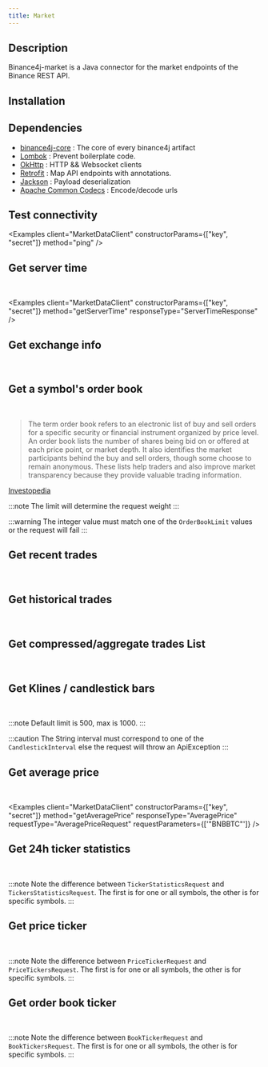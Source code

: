 ```yaml
---
title: Market
---
```



<RepoBadges artifact="market" version={data.version} />

## Description

Binance4j-market is a Java connector for the market endpoints of the Binance REST API.

## Installation

<InstallationInstructions repo="market" version={data.version} />

## Dependencies

-   [binance4j-core](Core) : The core of every binance4j artifact
-   [Lombok](https://projectlombok.org/) : Prevent boilerplate code.
-   [OkHttp](https://square.github.io/okhttp/) : HTTP && Websocket clients
-   [Retrofit](https://square.github.io/retrofit/) : Map API endpoints with annotations.
-   [Jackson](https://github.com/FasterXML/jackson) : Payload deserialization
-   [Apache Common Codecs](https://commons.apache.org/proper/commons-codec/) : Encode/decode urls

## Test connectivity

<Badges
    label="ping()"
    javadoc="client/MarketDataClient.html#ping()"
    weight="1 (IP)"
    signature="none"
    path="GET /api/v3/ping"
/>

<Examples client="MarketDataClient" constructorParams={["key", "secret"]} method="ping" />

## Get server time

<Badges
    label="getServerTime()"
    javadoc="client/MarketDataClient.html#getServerTime()"
    weight="1 (IP)"
    signature="none"
    path="GET /api/v3/time"
/>
&nbsp;
<Badge label="ServerTimeResponse" javadoc="time/ServerTimeResponse.html" />

<Examples
    client="MarketDataClient"
    constructorParams={["key", "secret"]}
    method="getServerTime"
    responseType="ServerTimeResponse"
/>

## Get exchange info

<Badges
    label="getExchangeInfo()"
    javadoc="client/MarketDataClient.html#getExchangeInfo()"
    weight="10 (IP)"
    signature="none"
    path="GET /api/v3/exchangeInfo"
/>
&nbsp;
<CoreBadge label="ExchangeInfoRequest" javadoc="exchangeinfo/ExchangeInfoRequest.html" />
&nbsp;
<CoreBadge label="ExchangeInfo" javadoc="exchangeinfo/ExchangeInfo.html" />

<Tabs>
    <TabItem value="all" label="All symbols">
        <Examples
            client="MarketDataClient"
            constructorParams={["key", "secret"]}
            method="getExchangeInfo"
            responseType="ExchangeInfo"
        />
    </TabItem>
    <TabItem value="one" label="One symbol">
        <Examples
            client="MarketDataClient"
            constructorParams={["key", "secret"]}
            method="getExchangeInfo"
            responseType="ExchangeInfo"
            requestType="ExchangeInfoRequest"
            requestParameters={['"BNBBTC"']}
        />
    </TabItem>
    <TabItem value="multiple" label="Multiple symbols">
        <Examples
            client="MarketDataClient"
            constructorParams={["key", "secret"]}
            method="getExchangeInfo"
            responseType="ExchangeInfo"
            requestType="ExchangeInfoRequest"
            requestParameters={['List.of("BNBBTC","BTCEUR","SHIBEUR")']}
        />
    </TabItem>
</Tabs>

## Get a symbol's order book

<Badges
    label="getOrderBook()"
    javadoc="client/MarketDataClient.html#getOrderBook(com.binance4j.market.depth.OrderBookRequest)"
    weight="1 to 50 (IP)"
    signature="none"
    path="GET /api/v3/depth"
/>
&nbsp;
<Badge label="OrderBookRequest" javadoc="depth/OrderBookRequest.html" />
&nbsp;
<Badge label="OrderBook" javadoc="depth/depth.html" />

> The term order book refers to an electronic list of buy and sell orders for a specific security or financial instrument organized by price level. An order book lists the number of shares being bid on or offered at each price point, or market depth. It also identifies the market participants behind the buy and sell orders, though some choose to remain anonymous. These lists help traders and also improve market transparency because they provide valuable trading information.

[Investopedia](https://www.investopedia.com/terms/o/order-book.asp)

<Tabs>
    <TabItem value="result-100" label="Default request (limit: 100)">
        <Examples
            client="MarketDataClient"
            constructorParams={["key", "secret"]}
            method="getOrderBook"
            responseType="OrderBook"
            requestType="OrderBookRequest"
            requestParameters={['"BNBBTC"']}
        />
    </TabItem>
    <TabItem value="result-500" label="Request with limit">
        <Examples
            client="MarketDataClient"
            constructorParams={["key", "secret"]}
            method="getOrderBook"
            responseType="OrderBook"
            requestType="OrderBookRequest"
            requestParameters={['"BNBBTC"', 500]}
        />
    </TabItem>
</Tabs>

:::note
The limit will determine the request weight
:::

:::warning
The integer value must match one of the `OrderBookLimit` values or the request will fail
:::

## Get recent trades

<Badges
    label="getTrades()"
    javadoc="client/MarketDataClient.html#getTrades(com.binance4j.market.trades.TradesRequest)"
    weight="1 (IP)"
    signature="none"
    path="GET /api/v3/trades"
/>
&nbsp;
<Badge label="TradesRequest" javadoc="trades/TradesRequest.html" />
&nbsp;
<Badge label="TradeHistoryItem" javadoc="trades/TradeHistoryItem.html" />

<Tabs>
    <TabItem value="result-100" label="Default request (limit: 500)">
        <Examples
            client="MarketDataClient"
            constructorParams={["key", "secret"]}
            method="getTrades"
            responseType="List<TradeHistoryItem>"
            requestType="TradesRequest"
            requestParameters={['"BNBBTC"']}
        />
    </TabItem>
    <TabItem value="result-1000" label="Request with max limit">
        <Examples
            client="MarketDataClient"
            constructorParams={["key", "secret"]}
            method="getTrades"
            responseType="List<TradeHistoryItem>"
            requestType="TradesRequest"
            requestParameters={['"BNBBTC"', 1000]}
        />
    </TabItem>
</Tabs>

## Get historical trades

<Badges
    label="getHistoricalTrades()"
    javadoc="client/MarketDataClient.html#getHistoricalTrades(com.binance4j.market.trades.HistoricalTradesRequest)"
    weight="5 (IP)"
    signature="API KEY"
    path="GET /api/v3/historicalTrades"
/>
&nbsp;
<Badge label="HistoricalTradesRequest" javadoc="trades/HistoricalTradesRequest.html" />
&nbsp;
<Badge label="TradeHistoryItem" javadoc="trades/TradeHistoryItem.html" />

<Tabs>
    <TabItem value="result-500" label="Default request (limit: 500)">
        <Examples
            client="MarketDataClient"
            constructorParams={["key", "secret"]}
            method="getHistoricalTrades"
            responseType="List<TradeHistoryItem>"
            requestType="HistoricalTradesRequest"
            requestParameters={['"BNBBTC"']}
        />
    </TabItem>
    <TabItem value="result-1000" label="Request with max limit">
        <Examples
            client="MarketDataClient"
            constructorParams={["key", "secret"]}
            method="getHistoricalTrades"
            responseType="List<TradeHistoryItem>"
            requestType="HistoricalTradesRequest"
            requestParameters={['"BNBBTC"', 1000]}
        />
    </TabItem>
    <TabItem value="result-trade-id" label="From specific trade id">
        <Examples
            client="MarketDataClient"
            constructorParams={["key", "secret"]}
            method="getHistoricalTrades"
            responseType="List<TradeHistoryItem>"
            requestType="HistoricalTradesRequest"
            requestParameters={['"BNBBTC"', 1000, "654830L"]}
        />
    </TabItem>
</Tabs>

## Get compressed/aggregate trades List

<Badges
    label="getAggTrades()"
    javadoc="client/MarketDataClient.html#getAggTrades(com.binance4j.market.trade.AggTradeRequest)"
    weight="1 (IP)"
    signature="none"
    path="GET /api/v3/aggTrades"
/>
&nbsp;
<Badge label="AggTradeRequest" javadoc="aggtrade/AggTradeRequest.html" />
&nbsp;
<CoreBadge label="AggTrade" javadoc="market/trade.html" />

<Tabs>
    <TabItem value="result-500" label="Default request (limit: 500)">
        <Examples
            client="MarketDataClient"
            constructorParams={["key", "secret"]}
            method="getAggTrades"
            responseType="List<AggTrade>"
            requestType="AggTradeRequest"
            requestParameters={['"BNBBTC"']}
        />
    </TabItem>
    <TabItem value="result-1000" label="Request with max limit">
        <Examples
            client="MarketDataClient"
            constructorParams={["key", "secret"]}
            method="getAggTrades"
            responseType="List<AggTrade>"
            requestType="AggTradeRequest"
            requestParameters={['"BNBBTC"', 1000]}
        />
    </TabItem>
    <TabItem value="result-trade-id" label="From specific id">
        <Examples
            client="MarketDataClient"
            constructorParams={["key", "secret"]}
            method="getAggTrades"
            responseType="List<AggTrade>"
            requestType="AggTradeRequest"
            requestParameters={['"BNBBTC"', '"654830"']}
        />
    </TabItem>
    <TabItem value="start-time-end-time" label="With start time and end time">
        <Examples
            client="MarketDataClient"
            constructorParams={["key", "secret"]}
            method="getAggTrades"
            responseType="List<AggTrade>"
            requestType="AggTradeRequest"
            requestParameters={['"BNBBTC"', "1640769296641L", "1651769296641L"]}
        />
    </TabItem>
</Tabs>

## Get Klines / candlestick bars

<Badges
    label="getKlines()"
    javadoc="client/MarketDataClient.html#getKlines(com.binance4j.market.kline.KlinesRequest)"
    weight="1 (IP)"
    signature="none"
    path="GET /api/v3/klines"
/>
&nbsp;
<Badge label="KlinesRequest" javadoc="kline/KlinesRequest.html" />
&nbsp;
<CoreBadge label="CandlestickBar" javadoc="market/CandlestickBar.html" />

<Tabs>
    <TabItem value="candlestick-interval" label="With CandlestickInterval">
        <Examples
            client="MarketDataClient"
            constructorParams={["key", "secret"]}
            method="getKlines"
            responseType="List<CandlestickBar>"
            requestType="KlinesRequest"
            requestParameters={['"BNBBTC"', "CandlestickInterval.FIVE_MINUTES"]}
        />
    </TabItem>
    <TabItem value="string-interval" label="With String interval">
        <Examples
            client="MarketDataClient"
            constructorParams={["key", "secret"]}
            method="getKlines"
            responseType="List<CandlestickBar>"
            requestType="KlinesRequest"
            requestParameters={['"BNBBTC"', '"5m"']}
        />
    </TabItem>
    <TabItem value="limit" label="With a limit">
        <Examples
            client="MarketDataClient"
            constructorParams={["key", "secret"]}
            method="getKlines"
            responseType="List<CandlestickBar>"
            requestType="KlinesRequest"
            requestParameters={['"BNBBTC"', '"5m"', 1000]}
        />
    </TabItem>
    <TabItem value="start-time-end-time" label="With start time and end time">
        <Examples
            client="MarketDataClient"
            constructorParams={["key", "secret"]}
            method="getKlines"
            responseType="List<CandlestickBar>"
            requestType="KlinesRequest"
            requestParameters={['"BNBBTC"', "CandlestickInterval.FIVE_MINUTES", "1640769296641L", "1651769296641L"]}
        />
    </TabItem>
</Tabs>

:::note
Default limit is 500, max is 1000.
:::

:::caution
The String interval must correspond to one of the `CandlestickInterval` else the request will throw an ApiException
:::

## Get average price

<Badges
    label="getAveragePrice()"
    javadoc="client/MarketDataClient.html#getAveragePrice(com.binance4j.market.averageprice.AveragePriceRequest)"
    weight="1 (IP)"
    signature="none"
    path="GET /api/v3/avgPrice"
/>
&nbsp;
<Badge label="AveragePriceRequest" javadoc="averageprice/AveragePriceRequest.html" />
&nbsp;
<Badge label="AveragePrice" javadoc="averageprice/AveragePrice.html" />

<Examples
    client="MarketDataClient"
    constructorParams={["key", "secret"]}
    method="getAveragePrice"
    responseType="AveragePrice"
    requestType="AveragePriceRequest"
    requestParameters={['"BNBBTC"']}
/>

## Get 24h ticker statistics

<Badges
    label="get24hTickerStatistics()"
    javadoc="client/MarketDataClient.html#get24hTickerStatistics(com.binance4j.market.tickerstatistics.TickerStatisticsRequest)"
    weight="1 to 40 (IP)"
    signature="none"
    path="GET /api/v3/24hr"
/>
&nbsp;
<Badge label="TickerStatisticsRequest" javadoc="tickerstatistics/TickerStatisticsRequest.html" />
&nbsp;
<Badge label="TickerStatistics" javadoc="tickerstatistics/TickerStatistics.html" />

<Tabs>
    <TabItem value="one" label="One symbol">
        <Examples
            client="MarketDataClient"
            constructorParams={["key", "secret"]}
            method="get24hTickerStatistics"
            responseType="TickerStatistics"
            requestType="TickerStatisticsRequest"
            requestParameters={['"BNBBTC"']}
        />
    </TabItem>
    <TabItem value="all" label="All symbols">
        <Examples
            client="MarketDataClient"
            constructorParams={["key", "secret"]}
            method="get24hTickerStatistics"
            responseType="List<TickerStatistics>"
        />
    </TabItem>
    <TabItem value="specific" label="Specific symbols">
        <Examples
            client="MarketDataClient"
            constructorParams={["key", "secret"]}
            method="get24hTickerStatistics"
            responseType="List<TickerStatistics>"
            requestType="TickersStatisticsRequest"
            requestParameters={['List.of("BNBBTC","BNBBUSD")']}
        />
    </TabItem>
</Tabs>

:::note
Note the difference between `TickerStatisticsRequest` and `TickersStatisticsRequest`.
The first is for one or all symbols, the other is for specific symbols.
:::

## Get price ticker

<Badges
    label="getTicker()"
    javadoc="client/MarketDataClient.html#getTicker(com.binance4j.market.priceticker.PriceTickerRequest)"
    weight="1 or 2 (IP)"
    signature="none"
    path="GET /api/v3/price"
/>
&nbsp;
<Badge label="PriceTickerRequest" javadoc="priceticker/PriceTickerRequest.html" />
&nbsp;
<Badge label="PriceTicker" javadoc="priceticker/PriceTicker.html" />

<Tabs>
    <TabItem value="one" label="One symbol">
        <Examples
            client="MarketDataClient"
            constructorParams={["key", "secret"]}
            method="getTicker"
            responseType="PriceTicker"
            requestType="PriceTickerRequest"
            requestParameters={['"BNBBTC"']}
        />
    </TabItem>
    <TabItem value="all" label="All symbols">
        <Examples
            client="MarketDataClient"
            constructorParams={["key", "secret"]}
            method="getTicker"
            responseType="List<PriceTicker>"
        />
    </TabItem>
    <TabItem value="specific" label="Specific symbols">
        <Examples
            client="MarketDataClient"
            constructorParams={["key", "secret"]}
            method="getTicker"
            responseType="List<PriceTicker>"
            requestType="PriceTickersRequest"
            requestParameters={['List.of("BNBBTC","BNBBUSD")']}
        />
    </TabItem>
</Tabs>

:::note
Note the difference between `PriceTickerRequest` and `PriceTickersRequest`.
The first is for one or all symbols, the other is for specific symbols.
:::


## Get order book ticker

<Badges
    label="getBookTicker()"
    javadoc="client/MarketDataClient.html#getBookTicker(com.binance4j.market.bookticker.BookTickerRequest)"
    weight="1 or 2 (IP)"
    signature="none"
    path="GET /api/v3/bookTicker"
/>
&nbsp;
<Badge label="BookTickerRequest" javadoc="bookticker/BookTickerRequest.html" />
&nbsp;
<Badge label="BookTicker" javadoc="bookticker/BookTicker.html" />

<Tabs>
    <TabItem value="one" label="One symbol">
        <Examples
            client="MarketDataClient"
            constructorParams={["key", "secret"]}
            method="getBookTicker"
            responseType="BookTicker"
            requestType="BookTickerRequest"
            requestParameters={['"BNBBTC"']}
        />
    </TabItem>
    <TabItem value="all" label="All symbols">
        <Examples
            client="MarketDataClient"
            constructorParams={["key", "secret"]}
            method="getBookTicker"
            responseType="List<BookTicker>"
        />
    </TabItem>
    <TabItem value="specific" label="Specific symbols">
        <Examples
            client="MarketDataClient"
            constructorParams={["key", "secret"]}
            method="getBookTicker"
            responseType="BookTicker"
            requestType="BookTickersRequest"
            requestParameters={['List.of("BNBBTC","BNBBUSD")']}
        />
    </TabItem>
</Tabs>

:::note
Note the difference between `BookTickerRequest` and `BookTickersRequest`.
The first is for one or all symbols, the other is for specific symbols.
:::
